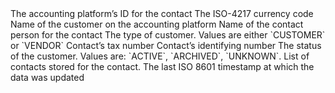 <ResponseField name="platform_id" type="string" required>
  The accounting platform’s ID for the contact
</ResponseField>

<ResponseField name="currency_id" type="string">
  The ISO-4217 currency code
</ResponseField>

<ResponseField name="name" type="string" required>
  Name of the customer on the accounting platform
</ResponseField>

<ResponseField name="contact_name" type="string" required>
  Name of the contact person for the contact
</ResponseField>

<ResponseField name="contact_type" type="enum" required>
  The type of customer. Values are either `CUSTOMER` or `VENDOR`
</ResponseField>

<ResponseField name="currency" type="object" required>
  <Expandable title="properties">
    <ResponseField name="data" type="Object" required>
      <Expandable title="properties">
        <Snippet file="currency_snippet.mdx" />
      </Expandable>
    </ResponseField>
  </Expandable>
</ResponseField>

<ResponseField name="tax_number" type="string" required>
  Contact’s tax number
</ResponseField>

<ResponseField name="registration_number" type="string" required>
  Contact’s identifying number
</ResponseField>

<ResponseField name="status" type="enum" required>
  The status of the customer. Values are: `ACTIVE`, `ARCHIVED`, `UNKNOWN`.
</ResponseField>

<ResponseField name="contact_persons" type="Contact Person" required>
  List of contacts stored for the contact.
</ResponseField>

<ResponseField name="external_links" type="External Link" required>
  <Expandable title="properties">
    <ResponseField name="data" type="Object" required>
      <Expandable title="properties">
        <Snippet file="externalLink.mdx" />
      </Expandable>
    </ResponseField>
  </Expandable>
</ResponseField>

<ResponseField name="phone_numbers" type="Phone Number" required>
  <Expandable title="properties">
    <ResponseField name="data" type="Object" required>
      <Expandable title="properties">
        <Snippet file="phone.mdx" />
      </Expandable>
    </ResponseField>
  </Expandable>
</ResponseField>

<ResponseField name="addresses" type="Address" required>
  <Expandable title="properties">
    <ResponseField name="data" type="Object" required>
      <Expandable title="properties">
        <Snippet file="addresses.mdx" />
      </Expandable>
    </ResponseField>
  </Expandable>
</ResponseField>

<ResponseField name="updated_at" type="date" required>
  The last ISO 8601 timestamp at which the data was updated
</ResponseField>
